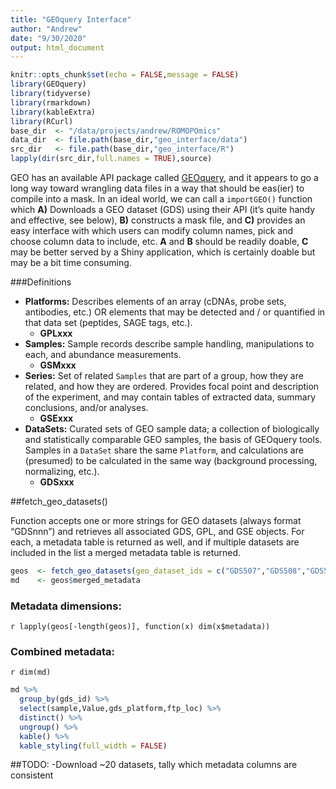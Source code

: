 ```yaml
---
title: "GEOquery Interface"
author: "Andrew"
date: "9/30/2020"
output: html_document
---
```


```r
knitr::opts_chunk$set(echo = FALSE,message = FALSE)
library(GEOquery)
library(tidyverse)
library(rmarkdown)
library(kableExtra)
library(RCurl)
base_dir  <- "/data/projects/andrew/ROMOPOmics"
data_dir  <- file.path(base_dir,"geo_interface/data")
src_dir   <- file.path(base_dir,"geo_interface/R")
lapply(dir(src_dir,full.names = TRUE),source)
```

GEO has an available API package called [GEOquery](https://www.bioconductor.org/packages/release/bioc/html/GEOquery.html), and it appears to go a long way toward wrangling data files in a way that should be eas(ier) to compile into a mask. In an ideal world, we can call a `importGEO()` function which **A)** Downloads a GEO dataset (GDS) using their API (it's quite handy and effective, see below), **B)** constructs a mask file, and **C)** provides an easy interface with which users can modify column names, pick and choose column data to include, etc. **A** and **B** should be readily doable, **C** may be better served by a Shiny application, which is certainly doable but may be a bit time consuming.

###Definitions

* **Platforms:** Describes elements of an array (cDNAs, probe sets, antibodies, etc.) OR elements that may be detected and / or quantified in that data set (peptides, SAGE tags, etc.).
    + **GPLxxx**
* **Samples:** Sample records describe sample handling, manipulations to each, and abundance measurements.
    + **GSMxxx**
* **Series:** Set of related `Samples` that are part of a group, how they are related, and how they are ordered. Provides focal point and description of the experiment, and may contain tables of extracted data, summary conclusions, and/or analyses.
    + **GSExxx**
* **DataSets:** Curated sets of GEO sample data; a collection of biologically and statistically comparable GEO samples, the basis of GEOquery tools. Samples in a `DataSet` share the same `Platform`, and calculations are (presumed) to be calculated in the same way (background processing, normalizing, etc.).
    + **GDSxxx**

##fetch_geo_datasets()

Function accepts one or more strings for GEO datasets (always format "GDSnnn") and retrieves all associated GDS, GPL, and GSE objects. For each, a metadata table is returned as well, and if multiple datasets are included in the list a merged metadata table is returned.

```r
geos  <- fetch_geo_datasets(geo_dataset_ids = c("GDS507","GDS508","GDS509"),data_dir = data_dir)
md    <- geos$merged_metadata
```

### Metadata dimensions:
`r lapply(geos[-length(geos)], function(x) dim(x$metadata))`

### Combined metadata:
`r dim(md)`

```r
md %>%
  group_by(gds_id) %>%
  select(sample,Value,gds_platform,ftp_loc) %>%
  distinct() %>%
  ungroup() %>%
  kable() %>%
  kable_styling(full_width = FALSE)
```


##TODO:
-Download ~20 datasets, tally which metadata columns are consistent
